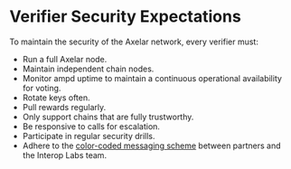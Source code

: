 # Verifier Security Expectations

To maintain the security of the Axelar network, every verifier must:

- Run a full Axelar node.
- Maintain independent chain nodes.
- Monitor ampd uptime to maintain a continuous operational availability for voting.
- Rotate keys often.
- Pull rewards regularly.
- Only support chains that are fully trustworthy.
- Be responsive to calls for escalation.
- Participate in regular security drills.
- Adhere to the [color-coded messaging scheme](https://bright-ambert-2bd.notion.site/Partners-Messaging-Scheme-Public-Page-0e5021d084eb4824bdf3216e59d3c39a) between partners and the Interop Labs team.
